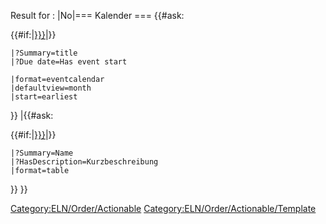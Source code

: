 <noinclude>
Result for {{REVISIONUSER}}:
{{{{FULLPAGENAME}} |assigned_to=User:{{REVISIONUSER}} }}
</noinclude><includeonly>
{{#ifeq: {{{is_template|No}}}|No|=== Kalender ===
{{#ask:
 [[Category:ELN/Order/Actionable]] 
{{#if:{{{assigned_to|}}}|[[Assigned to::{{{assigned_to|}}}]]|}}
 |?Summary=title
 |?Due date=Has event start
<!--  |?End Date=Has event end
 |?Details=description     
 |?Has event icon=icon              
 |?Has event color=color
 |?Has event location=location           -->
 |format=eventcalendar
 |defaultview=month
 |start=earliest
}}
|{{#ask:
 [[Category:ELN/Order/Actionable/Template]] 
{{#if:{{{assigned_to|}}}|[[Assigned to::{{{assigned_to|}}}]]|}}
 |?Summary=Name
 |?HasDescription=Kurzbeschreibung
 |format=table
}}
}}
</includeonly>